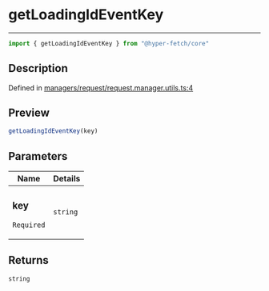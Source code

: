 

# getLoadingIdEventKey

<div class="api-docs__separator" data-reactroot="">

---

</div><div class="api-docs__import" data-reactroot="">

```ts
import { getLoadingIdEventKey } from "@hyper-fetch/core"
```

</div><div class="api-docs__section">

## Description

</div><div class="api-docs__description"><span class="api-docs__do-not-parse">



</span></div><p class="api-docs__definition">

Defined in [managers/request/request.manager.utils.ts:4](https://github.com/BetterTyped/hyper-fetch/blob/cc329b91/packages/core/src/managers/request/request.manager.utils.ts#L4)

</p><div class="api-docs__section">

## Preview

</div><div class="api-docs__preview fn">

```ts
getLoadingIdEventKey(key)
```

</div><div class="api-docs__section">

## Parameters

</div><div class="api-docs__parameters"><table><thead><tr><th>Name</th><th>Details</th></tr></thead><tbody><tr param-data="key"><td class="api-docs__param-name required">

### key 

`Required`

</td><td class="api-docs__param-type">

`string`

</td></tr></tbody></table></div><div class="api-docs__section">

## Returns

</div><div class="api-docs__returns">

```ts
string
```

</div>